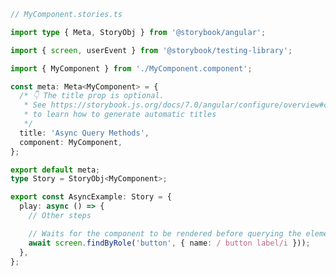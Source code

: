 ```ts
// MyComponent.stories.ts

import type { Meta, StoryObj } from '@storybook/angular';

import { screen, userEvent } from '@storybook/testing-library';

import { MyComponent } from './MyComponent.component';

const meta: Meta<MyComponent> = {
  /* 👇 The title prop is optional.
   * See https://storybook.js.org/docs/7.0/angular/configure/overview#configure-story-loading
   * to learn how to generate automatic titles
   */
  title: 'Async Query Methods',
  component: MyComponent,
};

export default meta;
type Story = StoryObj<MyComponent>;

export const AsyncExample: Story = {
  play: async () => {
    // Other steps

    // Waits for the component to be rendered before querying the element
    await screen.findByRole('button', { name: / button label/i }));
  },
};
```